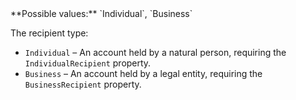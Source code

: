 <ResponseField name="RecipientType" type="string">
**Possible values:** `Individual`, `Business`

The recipient type:
- `Individual` – An account held by a natural person, requiring the `IndividualRecipient` property.
- `Business` – An account held by a legal entity, requiring the `BusinessRecipient` property.
</ResponseField>